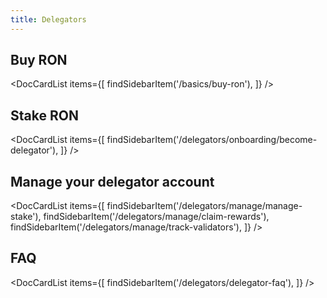 ```yaml
---
title: Delegators
---
```



## Buy RON

<DocCardList items={[
    findSidebarItem('/basics/buy-ron'),
    ]} />

## Stake RON

<DocCardList items={[
    findSidebarItem('/delegators/onboarding/become-delegator'),
    ]} />

## Manage your delegator account

<DocCardList items={[
    findSidebarItem('/delegators/manage/manage-stake'),
    findSidebarItem('/delegators/manage/claim-rewards'),
    findSidebarItem('/delegators/manage/track-validators'),
    ]} />

## FAQ

<DocCardList items={[
    findSidebarItem('/delegators/delegator-faq'),
    ]} />
